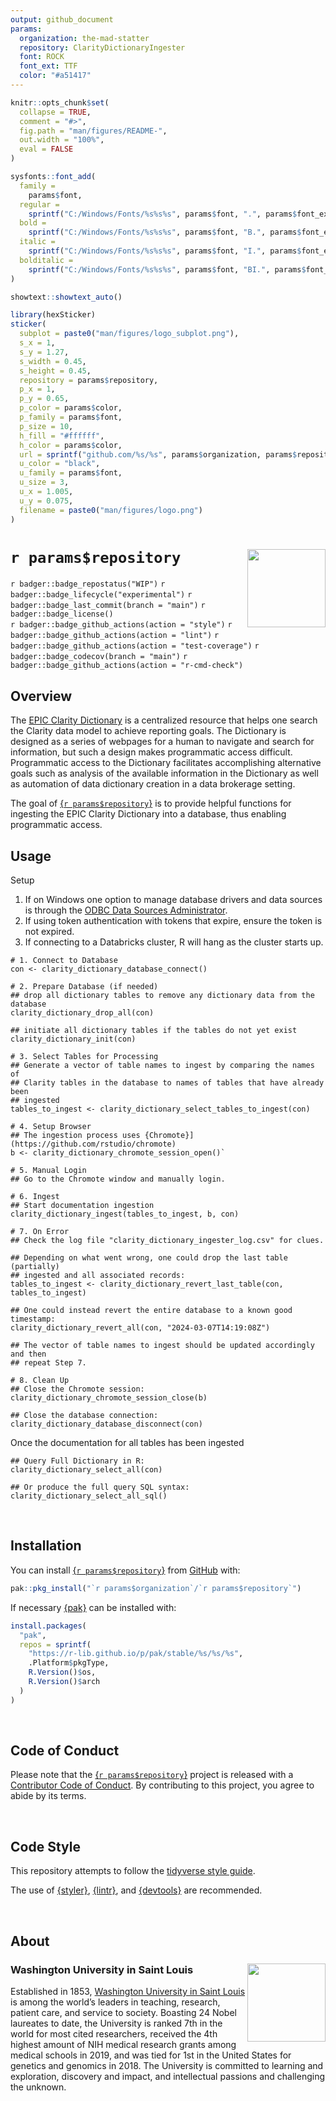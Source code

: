 ```yaml
---
output: github_document
params:
  organization: the-mad-statter
  repository: ClarityDictionaryIngester
  font: ROCK
  font_ext: TTF
  color: "#a51417"
---
```


<!-- README.md is generated from README.Rmd. Please edit that file -->

```r
knitr::opts_chunk$set(
  collapse = TRUE,
  comment = "#>",
  fig.path = "man/figures/README-",
  out.width = "100%",
  eval = FALSE
)
```

```r
sysfonts::font_add(
  family =
    params$font,
  regular =
    sprintf("C:/Windows/Fonts/%s%s%s", params$font, ".", params$font_ext),
  bold =
    sprintf("C:/Windows/Fonts/%s%s%s", params$font, "B.", params$font_ext),
  italic =
    sprintf("C:/Windows/Fonts/%s%s%s", params$font, "I.", params$font_ext),
  bolditalic =
    sprintf("C:/Windows/Fonts/%s%s%s", params$font, "BI.", params$font_ext)
)

showtext::showtext_auto()

library(hexSticker)
sticker(
  subplot = paste0("man/figures/logo_subplot.png"),
  s_x = 1,
  s_y = 1.27,
  s_width = 0.45,
  s_height = 0.45,
  repository = params$repository,
  p_x = 1,
  p_y = 0.65,
  p_color = params$color,
  p_family = params$font,
  p_size = 10,
  h_fill = "#ffffff",
  h_color = params$color,
  url = sprintf("github.com/%s/%s", params$organization, params$repository),
  u_color = "black",
  u_family = params$font,
  u_size = 3,
  u_x = 1.005,
  u_y = 0.075,
  filename = paste0("man/figures/logo.png")
)
```

# `r params$repository` <img src="man/figures/logo.png" align="right" width="125px" />

<!-- badges: start -->
`r badger::badge_repostatus("WIP")`
`r badger::badge_lifecycle("experimental")`
`r badger::badge_last_commit(branch = "main")`
`r badger::badge_license()`
<br />
`r badger::badge_github_actions(action = "style")`
`r badger::badge_github_actions(action = "lint")`
`r badger::badge_github_actions(action = "test-coverage")`
`r badger::badge_codecov(branch = "main")`
`r badger::badge_github_actions(action = "r-cmd-check")`
<!-- badges: end -->

## Overview

The [EPIC Clarity Dictionary](https://datahandbook.epic.com/ClarityDictionary) is a centralized resource that helps one search the Clarity data model to achieve reporting goals. The Dictionary is designed as a series of webpages for a human to navigate and search for information, but such a design makes programmatic access difficult. Programmatic access to the Dictionary facilitates accomplishing alternative goals such as analysis of the available information in the Dictionary as well as automation of data dictionary creation in a data brokerage setting.

The goal of [{`r params$repository`}](`r sprintf("https://github.com/%s/%s", params$organization, params$repository)`) is to provide helpful functions for ingesting the EPIC Clarity Dictionary into a database, thus enabling programmatic access.

## Usage

Setup

1. If on Windows one option to manage database drivers and data sources is through the [ODBC Data Sources Administrator](https://learn.microsoft.com/en-us/host-integration-server/core/odbc-data-source-administrator).
2. If using token authentication with tokens that expire, ensure the token is not expired.
3. If connecting to a Databricks cluster, R will hang as the cluster starts up.
    
```
# 1. Connect to Database
con <- clarity_dictionary_database_connect()

# 2. Prepare Database (if needed)
## drop all dictionary tables to remove any dictionary data from the database
clarity_dictionary_drop_all(con)

## initiate all dictionary tables if the tables do not yet exist
clarity_dictionary_init(con)

# 3. Select Tables for Processing
## Generate a vector of table names to ingest by comparing the names of 
## Clarity tables in the database to names of tables that have already been 
## ingested
tables_to_ingest <- clarity_dictionary_select_tables_to_ingest(con)

# 4. Setup Browser
## The ingestion process uses {Chromote}](https://github.com/rstudio/chromote)
b <- clarity_dictionary_chromote_session_open()`

# 5. Manual Login
## Go to the Chromote window and manually login.

# 6. Ingest
## Start documentation ingestion
clarity_dictionary_ingest(tables_to_ingest, b, con)

# 7. On Error
## Check the log file "clarity_dictionary_ingester_log.csv" for clues.

## Depending on what went wrong, one could drop the last table (partially) 
## ingested and all associated records:
tables_to_ingest <- clarity_dictionary_revert_last_table(con, tables_to_ingest)

## One could instead revert the entire database to a known good timestamp:
clarity_dictionary_revert_all(con, "2024-03-07T14:19:08Z")

## The vector of table names to ingest should be updated accordingly and then 
## repeat Step 7.

# 8. Clean Up
## Close the Chromote session:
clarity_dictionary_chromote_session_close(b)

## Close the database connection:
clarity_dictionary_database_disconnect(con)
```
  
Once the documentation for all tables has been ingested

```
## Query Full Dictionary in R:
clarity_dictionary_select_all(con)

## Or produce the full query SQL syntax:
clarity_dictionary_select_all_sql()
```

<br />

## Installation

You can install [{`r params$repository`}](`r sprintf("https://github.com/%s/%s", params$organization, params$repository)`) from [GitHub](https://github.com/`r params$organization`/`r params$repository`) with:

```r
pak::pkg_install("`r params$organization`/`r params$repository`")
```

If necessary [{pak}](https://github.com/r-lib/pak) can be installed with:

```r
install.packages(
  "pak", 
  repos = sprintf(
    "https://r-lib.github.io/p/pak/stable/%s/%s/%s", 
    .Platform$pkgType, 
    R.Version()$os, 
    R.Version()$arch
  )
)
```

<br />

## Code of Conduct

Please note that the [{`r params$repository`}](`r sprintf("https://github.com/%s/%s", params$organization, params$repository)`) project is released with a [Contributor Code of Conduct](https://contributor-covenant.org/version/2/0/CODE_OF_CONDUCT.html). By contributing to this project, you agree to abide by its terms.

<br />

## Code Style

This repository attempts to follow the [tidyverse style guide](https://style.tidyverse.org/index.html).

The use of [{styler}](https://github.com/r-lib/styler), [{lintr}](https://github.com/r-lib/lintr), and [{devtools}](https://github.com/r-lib/devtools) are recommended.

<br />

## About

### Washington University in Saint Louis <img src="man/figures/brookings_seal.png" align="right" width="125px"/>

Established in 1853, [Washington University in Saint Louis](https://www.wustl.edu) is among the world's leaders in teaching, research, patient care, and service to society. Boasting 24 Nobel laureates to date, the University is ranked 7th in the world for most cited researchers, received the 4th highest amount of NIH medical research grants among medical schools in 2019, and was tied for 1st in the United States for genetics and genomics in 2018. The University is committed to learning and exploration, discovery and impact, and intellectual passions and challenging the unknown.
